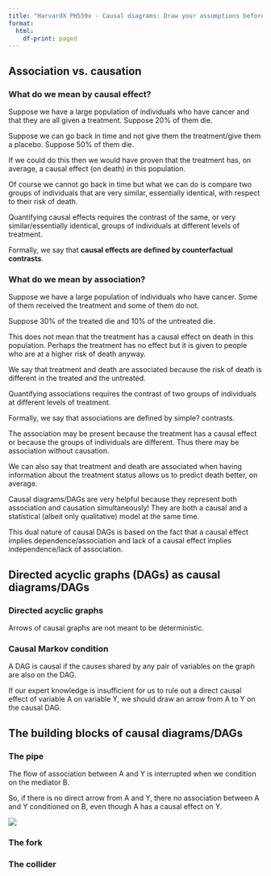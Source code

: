 ```yaml
---
title: "HarvardX PH559x - Causal diagrams: Draw your assumptions before your conclusions"
format:
  html:
    df-print: paged
---
```


## Association vs. causation

### What do we mean by causal effect?

Suppose we have a large population of individuals who have cancer and that they are all given a treatment. Suppose 20% of them die.

Suppose we can go back in time and not give them the treatment/give them a placebo. Suppose 50% of them die.

If we could do this then we would have proven that the treatment has, on average, a causal effect (on death) in this population.

Of course we cannot go back in time but what we can do is compare two groups of individuals that are very similar, essentially identical, with respect to their risk of death.

Quantifying causal effects requires the contrast of the same, or very similar/essentially identical, groups of individuals at different levels of treatment.

Formally, we say that **causal effects are defined by counterfactual contrasts**.

### What do we mean by association?

Suppose we have a large population of individuals who have cancer. Some of them received the treatment and some of them do not.

Suppose 30% of the treated die and 10% of the untreated die.

This does not mean that the treatment has a causal effect on death in this population. Perhaps the treatment has no effect but it is given to people who are at a higher risk of death anyway.

We say that treatment and death are associated because the risk of death is different in the treated and the untreated.

Quantifying associations requires the contrast of two groups of individuals at different levels of treatment.

Formally, we say that associations are defined by simple? contrasts.

The association may be present because the treatment has a causal effect or because the groups of individuals are different. Thus there may be association without causation.

We can also say that treatment and death are associated when having information about the treatment status allows us to predict death better, on average.

Causal diagrams/DAGs are very helpful because they represent both association and causation simultaneously! They are both a causal and a statistical (albeit only qualitative) model at the same time.

This dual nature of causal DAGs is based on the fact that a causal effect implies dependence/association and lack of a causal effect implies independence/lack of association.

## Directed acyclic graphs (DAGs) as causal diagrams/DAGs 

### Directed acyclic graphs

Arrows of causal graphs are not meant to be deterministic.

### Causal Markov condition

A DAG is causal if the causes shared by any pair of variables on the graph are also on the DAG.

If our expert knowledge is insufficient for us to rule out a direct causal effect of variable A on variable Y, we should draw an arrow from A to Y on the causal DAG.

## The building blocks of causal diagrams/DAGs

### The pipe

The flow of association between A and Y is interrupted when we condition on the mediator B.

So, if there is no direct arrow from A and Y, there no association between A and Y conditioned on B, even though A has a causal effect on Y.

![](images/image-1379316732.png)

### The fork

### The collider
